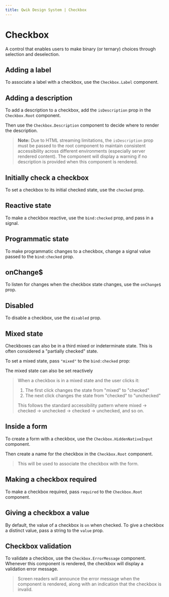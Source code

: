 ```yaml
---
title: Qwik Design System | Checkbox
---
```



# Checkbox

A control that enables users to make binary (or ternary) choices through selection and deselection.

<Showcase name="hero" />

<AnatomyTable />

## Adding a label

To associate a label with a checkbox, use the `Checkbox.Label` component.

<Showcase name="label" />

## Adding a description

To add a description to a checkbox, add the `isDescription` prop in the `Checkbox.Root` component.

Then use the `Checkbox.Description` component to decide where to render the description.

<Showcase name="description" />

> **Note:** Due to HTML streaming limitations, the `isDescription` prop must be passed to the root component to maintain consistent accessibility across different environments (especially server rendered content). The component will display a warning if no description is provided when this component is rendered.

## Initially check a checkbox

To set a checkbox to its initial checked state, use the `checked` prop.

<Showcase name="initial" />

## Reactive state

To make a checkbox reactive, use the `bind:checked` prop, and pass in a signal.

<Showcase name="reactive" />

## Programmatic state

To make programmatic changes to a checkbox, change a signal value passed to the `bind:checked` prop.

<Showcase name="programmatic" />

## onChange$

To listen for changes when the checkbox state changes, use the `onChange$` prop.

<Showcase name="change" />

## Disabled

To disable a checkbox, use the `disabled` prop.

<Showcase name="disabled" />

## Mixed state

Checkboxes can also be in a third mixed or indeterminate state. This is often considered a "partially checked" state.

To set a mixed state, pass `"mixed"` to the `bind:checked` prop:

<Showcase name="mixed-initial" />

The mixed state can also be set reactively

<Showcase name="mixed-reactive" />

> When a checkbox is in a mixed state and the user clicks it:
> 1. The first click changes the state from "mixed" to "checked"
> 2. The next click changes the state from "checked" to "unchecked"
> 
> This follows the standard accessibility pattern where mixed → checked → unchecked → checked → unchecked, and so on.

## Inside a form

To create a form with a checkbox, use the `Checkbox.HiddenNativeInput` component.

<Showcase name="form" />

Then create a name for the checkbox in the `Checkbox.Root` component.

> This will be used to associate the checkbox with the form.

## Making a checkbox required

To make a checkbox required, pass `required` to the `Checkbox.Root` component.

<Showcase name="required" />

## Giving a checkbox a value

By default, the value of a checkbox is `on` when checked. To give a checkbox a distinct value, pass a string to the `value` prop.

<Showcase name="value" />

## Checkbox validation

To validate a checkbox, use the `Checkbox.ErrorMessage` component. Whenever this component is rendered, the checkbox will display a validation error message.

> Screen readers will announce the error message when the component is rendered, along with an indication that the checkbox is invalid.

<Showcase name="validation" />

<APITable api={api} />



